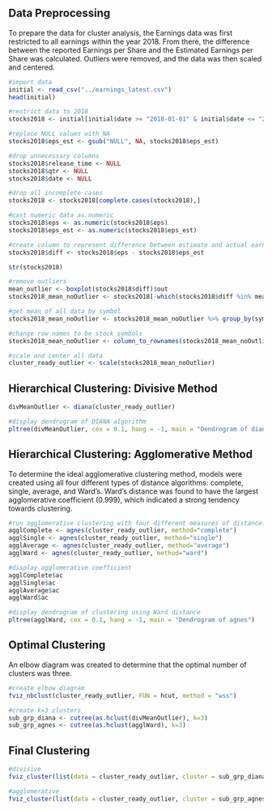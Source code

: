 ## Data Preprocessing
To prepare the data for cluster analysis, the Earnings data was first restricted to all earnings within the year 2018. From there, the difference between the reported Earnings per Share and the Estimated Earnings per Share was calculated. Outliers were removed, and the data was then scaled and centered.


```r

#import data
initial <- read_csv("../earnings_latest.csv")
head(initial)

#restrict data to 2018
stocks2018 <- initial[initial$date >= "2018-01-01" & initial$date <= "2018-12-31",]

#replace NULL values with NA
stocks2018$eps_est <- gsub("NULL", NA, stocks2018$eps_est)

#drop unnecessary columns
stocks2018$release_time <- NULL
stocks2018$qtr <- NULL
stocks2018$date <- NULL

#drop all incomplete cases
stocks2018 <- stocks2018[complete.cases(stocks2018),]

#cast numeric data as.numeric
stocks2018$eps <- as.numeric(stocks2018$eps)
stocks2018$eps_est <- as.numeric(stocks2018$eps_est)

#create column to represent difference between estimate and actual earnings per share
stocks2018$diff <- stocks2018$eps - stocks2018$eps_est

str(stocks2018)

#remove outliers
mean_outlier <- boxplot(stocks2018$diff)$out
stocks2018_mean_noOutlier <- stocks2018[-which(stocks2018$diff %in% mean_outlier),]

#get mean of all data by symbol
stocks2018_mean_noOutlier <- stocks2018_mean_noOutlier %>% group_by(symbol) %>% summarise_all(mean)

#change row names to be stock symbols
stocks2018_mean_noOutlier <- column_to_rownames(stocks2018_mean_noOutlier, loc=1)

#scale and center all data
cluster_ready_outlier <- scale(stocks2018_mean_noOutlier)

```

## Hierarchical Clustering: Divisive Method

```r

divMeanOutlier <- diana(cluster_ready_outlier)

#display dendrogram of DIANA algorithm
pltree(divMeanOutlier, cex = 0.1, hang = -1, main = "Dendrogram of diana") 

```

## Hierarchical Clustering: Agglomerative Method
To determine the ideal agglomerative clustering method, models were created using all four different types of distance algorithms: complete, single, average, and Ward's. Ward's distance was found to have the largest agglomerative coefficient (0.999), which indicated a strong tendency towards clustering. 

```r

#run agglomerative clustering with four different measures of distance: complete, single, average, ward
agglComplete <- agnes(cluster_ready_outlier, method="complete")
agglSingle <- agnes(cluster_ready_outlier, method="single")
agglAverage <- agnes(cluster_ready_outlier, method="average")
agglWard <- agnes(cluster_ready_outlier, method="ward")

#display agglomerative coefficient
agglComplete$ac
agglSingle$ac
agglAverage$ac
agglWard$ac

#display dendrogram of clustering using Ward distance
pltree(agglWard, cex = 0.1, hang = -1, main = "Dendrogram of agnes") 

```

## Optimal Clustering

An elbow diagram was created to determine that the optimal number of clusters was three.

```r

#create elbow diagram
fviz_nbclust(cluster_ready_outlier, FUN = hcut, method = "wss")

#create k=3 clusters
sub_grp_diana <- cutree(as.hclust(divMeanOutlier), k=3)
sub_grp_agnes <- cutree(as.hclust(agglWard), k=3)

```

## Final Clustering

```r

#divisive
fviz_cluster(list(data = cluster_ready_outlier, cluster = sub_grp_diana))

#agglomerative
fviz_cluster(list(data = cluster_ready_outlier, cluster = sub_grp_agnes))

```